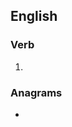 ==English==

===Verb===
{{head|en|verb form}}

# {{en-past of|aphorise}}

===Anagrams===
* {{anagrams|en|a=adehioprs|rose aphid|sphæroid}}